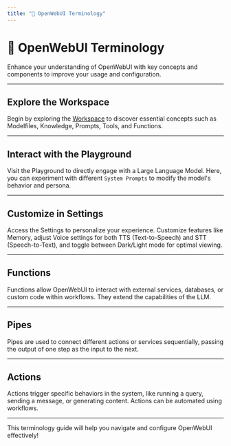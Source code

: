 ```yaml
---
title: "📖 OpenWebUI Terminology"
---
```


# 📖 OpenWebUI Terminology

Enhance your understanding of OpenWebUI with key concepts and components to improve your usage and configuration.

---

## Explore the Workspace  
Begin by exploring the [Workspace](../../tutorials/features/workspace) to discover essential concepts such as Modelfiles, Knowledge, Prompts, Tools, and Functions.

---

## Interact with the Playground  
Visit the Playground to directly engage with a Large Language Model. Here, you can experiment with different `System Prompts` to modify the model's behavior and persona.

---

## Customize in Settings  
Access the Settings to personalize your experience. Customize features like Memory, adjust Voice settings for both TTS (Text-to-Speech) and STT (Speech-to-Text), and toggle between Dark/Light mode for optimal viewing.

---

## Functions  
Functions allow OpenWebUI to interact with external services, databases, or custom code within workflows. They extend the capabilities of the LLM.

---

## Pipes  
Pipes are used to connect different actions or services sequentially, passing the output of one step as the input to the next.

---

## Actions  
Actions trigger specific behaviors in the system, like running a query, sending a message, or generating content. Actions can be automated using workflows.

---

This terminology guide will help you navigate and configure OpenWebUI effectively!